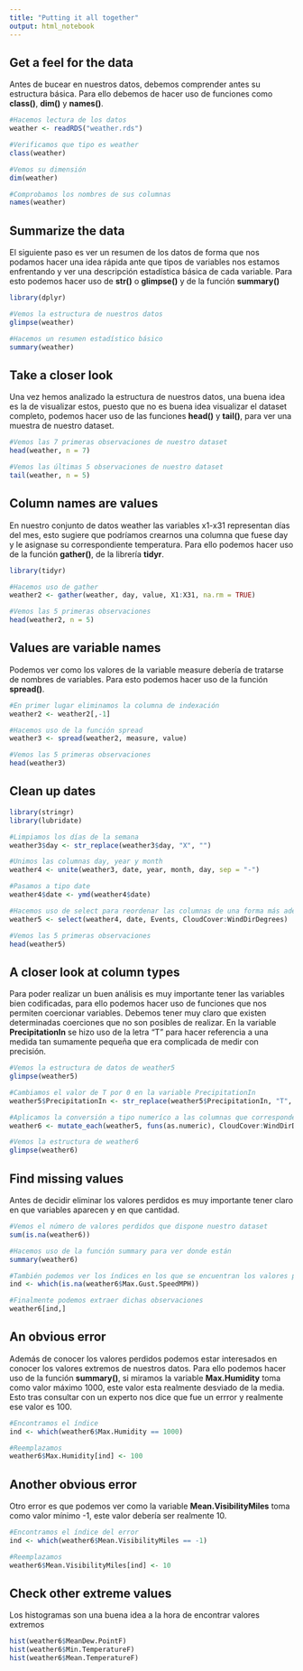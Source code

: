 ```yaml
---
title: "Putting it all together"
output: html_notebook
---
```


## Get a feel for the data

Antes de bucear en nuestros datos, debemos comprender antes su estructura básica. Para ello debemos de hacer uso de funciones como **class()**, **dim()** y **names()**.

```r
#Hacemos lectura de los datos
weather <- readRDS("weather.rds")

#Verificamos que tipo es weather
class(weather)

#Vemos su dimensión
dim(weather)

#Comprobamos los nombres de sus columnas
names(weather)
```

## Summarize the data

El siguiente paso es ver un resumen de los datos de forma que nos podamos hacer una idea rápida ante que tipos de variables nos estamos enfrentando y ver una descripción estadística básica de cada variable. Para esto podemos hacer uso de **str()** o **glimpse()** y de la función **summary()**

```r
library(dplyr)

#Vemos la estructura de nuestros datos
glimpse(weather)

#Hacemos un resumen estadístico básico
summary(weather)
```

## Take a closer look

Una vez hemos analizado la estructura de nuestros datos, una buena idea es la de visualizar estos, puesto que no es buena idea visualizar el dataset completo, podemos hacer uso de las funciones **head()** y **tail()**, para ver una muestra de nuestro dataset.

```r
#Vemos las 7 primeras observaciones de nuestro dataset
head(weather, n = 7)

#Vemos las últimas 5 observaciones de nuestro dataset
tail(weather, n = 5)
```

## Column names are values

En nuestro conjunto de datos weather las variables x1-x31 representan días del mes, esto sugiere que podríamos crearnos una columna que fuese day y le asignase su correspondiente temperatura. Para ello podemos hacer uso de la función **gather()**, de la librería **tidyr**.

```r
library(tidyr)

#Hacemos uso de gather
weather2 <- gather(weather, day, value, X1:X31, na.rm = TRUE)

#Vemos las 5 primeras observaciones
head(weather2, n = 5)
```

## Values are variable names

Podemos ver como los valores de la variable measure debería de tratarse de nombres de variables. Para esto podemos hacer uso de la función **spread()**.

```r
#En primer lugar eliminamos la columna de indexación
weather2 <- weather2[,-1]

#Hacemos uso de la función spread
weather3 <- spread(weather2, measure, value)

#Vemos las 5 primeras observaciones
head(weather3)
```

## Clean up dates

```r
library(stringr)
library(lubridate)

#Limpiamos los días de la semana
weather3$day <- str_replace(weather3$day, "X", "")

#Unimos las columnas day, year y month
weather4 <- unite(weather3, date, year, month, day, sep = "-")

#Pasamos a tipo date
weather4$date <- ymd(weather4$date)

#Hacemos uso de select para reordenar las columnas de una forma más adecuada
weather5 <- select(weather4, date, Events, CloudCover:WindDirDegrees)

#Vemos las 5 primeras observaciones
head(weather5)
```

## A closer look at column types

Para poder realizar un buen análisis es muy importante tener las variables bien codificadas, para ello podemos hacer uso de funciones que nos permiten coercionar variables. Debemos tener muy claro que existen determinadas coerciones que no son posibles de realizar. En la variable **PrecipitationIn** se hizo uso de la letra "T" para hacer referencia a una medida tan sumamente pequeña que era complicada de medir con precisión.

```r
#Vemos la estructura de datos de weather5
glimpse(weather5)

#Cambiamos el valor de T por 0 en la variable PrecipitationIn 
weather5$PrecipitationIn <- str_replace(weather5$PrecipitationIn, "T", "0")

#Aplicamos la conversión a tipo numeríco a las columnas que corresponden
weather6 <- mutate_each(weather5, funs(as.numeric), CloudCover:WindDirDegrees)

#Vemos la estructura de weather6
glimpse(weather6)
```

## Find missing values

Antes de decidir eliminar los valores perdidos es muy importante tener claro en que variables aparecen y en que cantidad. 

```r
#Vemos el número de valores perdidos que dispone nuestro dataset
sum(is.na(weather6))

#Hacemos uso de la función summary para ver donde están
summary(weather6)

#También podemos ver los índices en los que se encuentran los valores perdidos
ind <- which(is.na(weather6$Max.Gust.SpeedMPH))

#Finalmente podemos extraer dichas observaciones
weather6[ind,]
```

## An obvious error

Además de conocer los valores perdidos podemos estar interesados en conocer los valores extremos de nuestros datos. Para ello podemos hacer uso de la función **summary()**, si miramos la variable **Max.Humidity** toma como valor máximo 1000, este valor esta realmente desviado de la media. Esto tras consultar con un experto nos dice que fue un errror y realmente ese valor es 100.

```r
#Encontramos el índice
ind <- which(weather6$Max.Humidity == 1000)

#Reemplazamos
weather6$Max.Humidity[ind] <- 100
```

## Another obvious error

Otro error es que podemos ver como la variable **Mean.VisibilityMiles** toma como valor mínimo -1, este valor debería ser realmente 10.

```r
#Encontramos el índice del error
ind <- which(weather6$Mean.VisibilityMiles == -1)

#Reemplazamos 
weather6$Mean.VisibilityMiles[ind] <- 10
```

## Check other extreme values

Los histogramas son una buena idea a la hora de encontrar valores extremos

```r
hist(weather6$MeanDew.PointF)
hist(weather6$Min.TemperatureF)
hist(weather6$Mean.TemperatureF)
```


